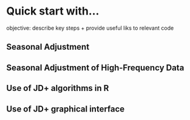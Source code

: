 # Quick start with...

objective: describe key steps + provide useful liks to relevant code 


## Seasonal Adjustment 

## Seasonal Adjustment of High-Frequency Data

## Use of JD+ algorithms in R

## Use of JD+ graphical interface
